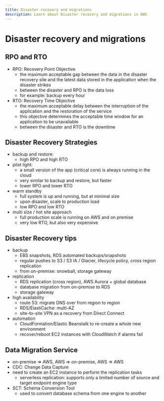 ```yaml
---
title: Disaster recovery and migrations
description: Learn about Disaster recovery and migrations in AWS
---
```


# Disaster recovery and migrations

## RPO and RTO

- RPO: Recovery Point Objective
  - the maximum acceptable gap between the data in the disaster recovery site and the latest data stored in the application when the disaster strikes
  - between the disaster and RPO is the data loss
  - for example: backup every hour
- RTO: Recovery Time Objective
  - the maximum acceptable delay between the interruption of the application and the restoration of the service
  - this objective determines the acceptable time window for an application to be unavailable
  - between the disaster and RTO is the downtime

## Disaster Recovery Strategies

- backup and restore:
  - high RPO and high RTO
- pilot light:
  - a small version of the app (critical core) is always running in the cloud
  - very similar to backup and restore, but faster
  - lower RPO and lower RTO
- warm standby
  - full system is up and running, but at minimal size
  - upon disaster, scale to production load
  - low RPO and low RTO
- multi size / hot site approach
  - full production scale is running on AWS and on premise
  - very low RTO, but also very expensive

## Disaster Recovery tips

- backup
  - EBS snapshots, RDS automated backups/snapshots
  - regular pushes to S3 / S3 IA / Glacier, lifecycle policy, cross region replication
  - from on-premise: snowball, storage gateway
- replication
  - RDS replication (cross region), AWS Aurora + global database
  - database migration from on-premise to RDS
  - storage gateway
- high availability
  - route 53: migrate DNS over from region to region
  - RDS/ElastiCache: multi-AZ
  - site-to-site VPN as a recovery from Direct Connect
- automation
  - CloudFormation/Elastic Beanstalk to re-create a whole new environment
  - recover/reboot EC2 instances with CloudWatch if alarms fail

## Data Migration Service

- on-premise => AWS, AWS => on-premise, AWS => AWS
- CDC: Change Data Capture
- need to create an EC2 instance to perform the replication tasks
  - serverless replication: supports only a limited number of source and target endpoint engine type
- SCT: Schema Conversion Tool
  - used to convert database schema from one engine to another

